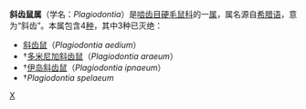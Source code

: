 {{Automatic taxobox
| taxon = Plagiodontia
| image = 
| image_caption = 
| authority = [[弗列德利克·居维叶|F. Cuvier]]，1836
}}
'''斜齿鼠属'''（学名：''Plagiodontia''）是[[啮齿目|啮齿目]][[硬毛鼠科|硬毛鼠科]]的一[[属_(生物)|属]]，属名源自[[希腊语|希腊语]]，意为“斜齿”。本属包含4[[物种|种]]，其中3种已灭绝：
*[[斜齿鼠|斜齿鼠]]（''Plagiodontia aedium''）
*†[[多米尼加斜齿鼠|多米尼加斜齿鼠]]（''Plagiodontia araeum''）
*†[[伊岛斜齿鼠|伊岛斜齿鼠]]（''Plagiodontia ipnaeum''）
*†''Plagiodontia spelaeum''
{{Taxonbar|from=Q140424}}

[[Category:硬毛鼠科|X]]